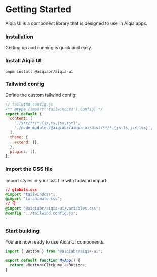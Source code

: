 # Getting Started

Aiqia UI is a component library that is designed to use in Aiqia apps.

### Installation

Getting up and running is quick and easy.

### Install Aiqia UI

```
pnpm install @aiqiabr/aiqia-ui
```

### Tailwind config

Define the custom tailwind config:

```js
// tailwind.config.js
/** @type {import('tailwindcss').Config} */
export default {
  content: [
    './src/**/*.{js,ts,jsx,tsx}',
    './node_modules/@aiqiabr/aiqia-ui/dist/**/*.{js,ts,jsx,tsx}',
  ],
  theme: {
    extend: {},
  },
  plugins: [],
};
```

### Import the CSS file

Import styles in your css file with tailwind import:

```css
// globals.css
@import "tailwindcss";
@import "tw-animate-css";
// 👇
@import "@aiqiabr/aiqia-ui/variables.css";
@config "../tailwind.config.js";
...
```

### Start building

You are now ready to use Aiqia UI components.

```js
import { Button } from "@aiqiabr/aiqia-ui";

export default function MyApp() {
  return <Button>Click me!</Button>;
}
```
